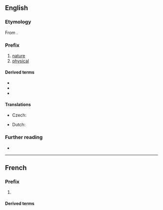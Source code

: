 {{also|physio}}

==English==

===Etymology===
{{root|en|ine-pro|*bʰuH-}}
From {{etyl|grc|en}} {{m|grc|φύσις||nature}}.

===Prefix===
{{en-prefix}}

# [[nature]]
# [[physical]]

====Derived terms====
* {{l|en|physiognomy}}
* {{l|en|physiography}}
* {{l|en|physiotherapy}}

====Translations====
{{trans-top}}
* Czech: {{t|cs|fyzio-}}
{{trans-mid}}
* Dutch: {{t+|nl|fysio-}}
{{trans-bottom}}

===Further reading===
* {{R:OneLook}}

----

==French==

===Prefix===
{{head|fr|prefix}}

# {{l|en|physio-}}

====Derived terms====
{{prefixsee|fr}}